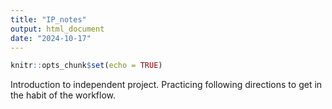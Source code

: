 ```yaml
---
title: "IP_notes"
output: html_document
date: "2024-10-17"
---
```


```r
knitr::opts_chunk$set(echo = TRUE)
```

Introduction to independent project. Practicing following directions to get in the habit of the workflow. 
